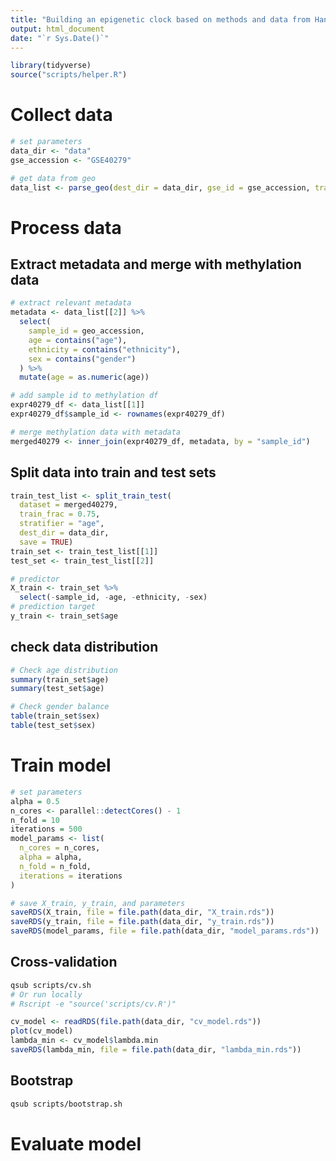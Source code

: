 ```yaml
---
title: "Building an epigenetic clock based on methods and data from Hannum et al"
output: html_document
date: "`r Sys.Date()`"
---
```


```r
library(tidyverse)
source("scripts/helper.R")
```

# Collect data
```r
# set parameters
data_dir <- "data"
gse_accession <- "GSE40279"

# get data from geo
data_list <- parse_geo(dest_dir = data_dir, gse_id = gse_accession, transpose = TRUE, save = TRUE)
```

# Process data
## Extract metadata and merge with methylation data
```r
# extract relevant metadata
metadata <- data_list[[2]] %>%
  select(
    sample_id = geo_accession,
    age = contains("age"),
    ethnicity = contains("ethnicity"),
    sex = contains("gender")
  ) %>%
  mutate(age = as.numeric(age))

# add sample id to methylation df
expr40279_df <- data_list[[1]]
expr40279_df$sample_id <- rownames(expr40279_df)

# merge methylation data with metadata
merged40279 <- inner_join(expr40279_df, metadata, by = "sample_id")

```

## Split data into train and test sets
```r
train_test_list <- split_train_test(
  dataset = merged40279, 
  train_frac = 0.75, 
  stratifier = "age", 
  dest_dir = data_dir, 
  save = TRUE)
train_set <- train_test_list[[1]]
test_set <- train_test_list[[2]]
```


```r
# predictor
X_train <- train_set %>%
  select(-sample_id, -age, -ethnicity, -sex)
# prediction target
y_train <- train_set$age
```

## check data distribution
```r
# Check age distribution
summary(train_set$age)
summary(test_set$age)

# Check gender balance
table(train_set$sex)
table(test_set$sex)
```

# Train model
```r
# set parameters
alpha = 0.5
n_cores <- parallel::detectCores() - 1
n_fold = 10
iterations = 500
model_params <- list(
  n_cores = n_cores,
  alpha = alpha,
  n_fold = n_fold,
  iterations = iterations
)
```

```r
# save X_train, y_train, and parameters
saveRDS(X_train, file = file.path(data_dir, "X_train.rds"))
saveRDS(y_train, file = file.path(data_dir, "y_train.rds"))
saveRDS(model_params, file = file.path(data_dir, "model_params.rds"))
```

## Cross-validation
```bash
qsub scripts/cv.sh
# Or run locally
# Rscript -e "source('scripts/cv.R')"
```

```r
cv_model <- readRDS(file.path(data_dir, "cv_model.rds"))
plot(cv_model)
lambda_min <- cv_model$lambda.min
saveRDS(lambda_min, file = file.path(data_dir, "lambda_min.rds"))
```

## Bootstrap
```bash
qsub scripts/bootstrap.sh
```

## 


# Evaluate model















